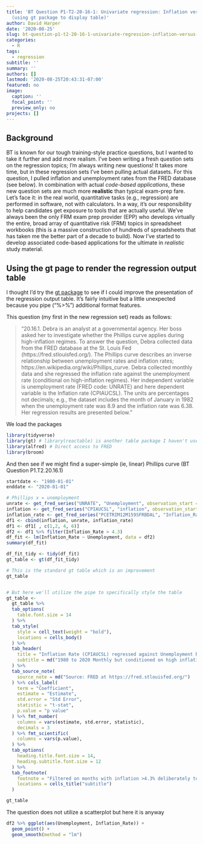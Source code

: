 ```yaml
---
title: 'BT Question P1-T2-20-16-1: Univariate regression: Inflation versus unemployment
  (using gt package to display table)'
author: David Harper
date: '2020-08-25'
slug: bt-question-p1-t2-20-16-1-univariate-regression-inflation-versus-unemployment-using-gt-package-to-display-table
categories:
  - R
tags:
  - regression
subtitle: ''
summary: ''
authors: []
lastmod: '2020-08-25T20:43:31-07:00'
featured: no
image:
  caption: ''
  focal_point: ''
  preview_only: no
projects: []
---
```


## Background

BT is known for our tough training-style practice questions, but I wanted to take it further and add more realism. I've been writing a fresh question sets on the regression topics; I'm always writing new questions! It takes more time, but in these regression sets I've been pulling actual datasets. For this question, I pulled inflation and unemployment rates from the FRED database (see below). In combination with actual *code-based applications*, these new question sets are much more **realistic** than typical exam-prep fare. Let's face it: in the real world, quantitative tasks (e.g., regression) are performed in software, not with calculators. In a way, it's our responsibility to help candidates get exposure to tools that are actually useful. We've always been the only FRM exam prep provider (EPP) who develops virtually the entire, broad array of quantitative risk (FRM) topics in spreadsheet workbooks (this is a massive construction of hundreds of spreadsheets that has taken me the better part of a decade to build). Now I've started to develop associated code-based applications for the ultimate in *realistic* study material. 

## Using the gt page to render the regression output table

I thought I'd try the [gt package](https://github.com/rstudio/gt) to see if I could improve the presentation of the regression output table. It's fairly intuitive but a little unexpected because you pipe ("%>%") additional format features. 

This question (my first in the new regression set) reads as follows:

> "20.16.1. Debra is an analyst at a governmental agency. Her boss asked her to investigate whether the Phillips curve applies during high-inflation regimes. To answer the question, Debra collected data from the FRED database at the St. Louis Fed (https://fred.stlouisfed.org/). The Phillips curve describes an inverse relationship between unemployment rates and inflation rates; https://en.wikipedia.org/wiki/Phillips_curve. Debra collected monthly data and she regressed the inflation rate against the unemployment rate (conditional on high-inflation regimes). Her independent variable is unemployment rate (FRED code: UNRATE) and here dependent variable is the Inflation rate (CPIAUCSL). The units are percentages not decimals; e.g., the dataset includes the month of January in 1982 when the unemployment rate was 8.9 and the inflation rate was 6.38. Her regression results are presented below."


We load the packages
```r
library(tidyverse)
library(gt) # library(reactable) is another table package I haven't used
library(alfred) # Direct access to FRED
library(broom)
```

And then see if we might find a super-simple (ie, linear) Phillips curve
(BT Question P1.T2.20.16.1)
```r
startdate <- "1980-01-01"
enddate <- "2020-01-01"

# Phillips x = unemployment
unrate <- get_fred_series("UNRATE", "Unemployment", observation_start = startdate, observation_end = enddate)
inflation <- get_fred_series("CPIAUCSL", "inflation", observation_start = startdate, observation_end = enddate)
inflation_rate <- get_fred_series("PCETRIM12M159SFRBDAL", "Inflation_Rate", observation_start = startdate, observation_end = enddate)
df1 <- cbind(inflation, unrate, inflation_rate)
df1 <- df1[ , c(1,2, 4, 6)]
df2 <- df1 %>% filter(Inflation_Rate > 4.3)
df_fit <- lm(Inflation_Rate ~ Unemployment, data = df2)
summary(df_fit)

df_fit_tidy <- tidy(df_fit)
gt_table <- gt(df_fit_tidy)

# This is the standard gt table which is an improvement
gt_table


# But here we'll utilize the pipe to specifically style the table
gt_table <- 
  gt_table %>% 
  tab_options(
    table.font.size = 14
  ) %>% 
  tab_style(
    style = cell_text(weight = "bold"),
    locations = cells_body()
  ) %>% 
  tab_header(
    title = "Inflation Rate (CPIAUCSL) regressed against Unemployment Rate (UNRATE)",
    subtitle = md("1980 to 2020 Monthly but conditioned on high inflation regimes")
  ) %>% 
  tab_source_note(
    source_note = md("Source: FRED at https://fred.stlouisfed.org/")
  ) %>% cols_label(
    term = "Coefficient",
    estimate = "Estimate",
    std.error = "Std Error",
    statistic = "t-stat",
    p.value = "p value"
  ) %>% fmt_number(
    columns = vars(estimate, std.error, statistic),
    decimals = 3
  ) %>% fmt_scientific(
    columns = vars(p.value),
  ) %>% 
  tab_options(
    heading.title.font.size = 14,
    heading.subtitle.font.size = 12
  ) %>% 
  tab_footnote(
    footnote = "Filtered on months with inflation >4.3% deliberately to generate regression results",
    locations = cells_title("subtitle")
  )

gt_table
```

The question does not utilize a scatterplot but here it is anyway
```r
df2 %>% ggplot(aes(Unemployment, Inflation_Rate)) + 
  geom_point() +
  geom_smooth(method = "lm")
```

